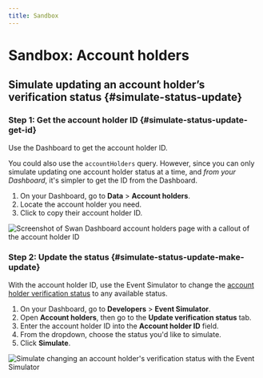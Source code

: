 ```yaml
---
title: Sandbox
---
```



# Sandbox: Account holders

## Simulate updating an account holder’s verification status {#simulate-status-update}

### Step 1: Get the account holder ID {#simulate-status-update-get-id}

Use the Dashboard to get the account holder ID.

You could also use the `accountHolders` query.
However, since you can only simulate updating one account holder status at a time, and _from your Dashboard_, it's simpler to get the ID from the Dashboard.

1. On your Dashboard, go to **Data** > **Account holders**.
1. Locate the account holder you need.
1. Click to copy their account holder ID.

![Screenshot of Swan Dashboard account holders page with a callout of the account holder ID](../../../images/topics/onboarding/account-holder-id.png)

### Step 2: Update the status {#simulate-status-update-make-update}

With the account holder ID, use the Event Simulator to change the [account holder verification status](./index.mdx#verification-process-statuses) to any available status.

1. On your Dashboard, go to **Developers** > **Event Simulator**.
1. Open **Account holders**, then go to the **Update verification status** tab.
1. Enter the account holder ID into the **Account holder ID** field.
1. From the dropdown, choose the status you'd like to simulate.
1. Click **Simulate**.

![Simulate changing an account holder's verification status with the Event Simulator](../../../images/topics/onboarding/sandbox-account-holder-verif-status.png)
